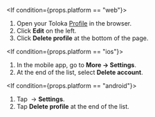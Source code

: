 <If condition={props.platform == "web"}>

1. Open your Toloka [Profile](http://toloka.yandex.com/profile) in the browser.
1. Click **Edit** on the left.
1. Click **Delete profile** at the bottom of the page.

</If><If condition={props.platform == "ios"}>

1. In the mobile app, go to **More → Settings**.
1. At the end of the list, select **Delete account**.

</If><If condition={props.platform == "android"}>

1. Tap <img src="https://tlk-infra-front.azureedge.net/portal-static/uploaded/images/1676448834501/1676448834501_original_png.png" alt="" /> → **Settings**.
1. Tap **Delete profile** at the end of the list.

</If>